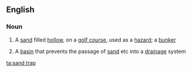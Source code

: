 ==English==
{{wikipedia}}

===Noun===
{{en-noun}}

# A [[sand]] filled [[hollow]], on a [[golf course]], used as a [[hazard]]; a [[bunker]]
#{{architecture}} A [[basin]] that prevents the passage of [[sand]] etc into a [[drainage]] system

[[ta:sand trap]]